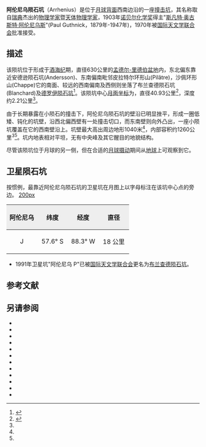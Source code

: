 {{lunar crater data|
 image=Arrhenius crater 4193 h3.jpg|240px|
 caption=月球轨道器4号拍摄的图像|
 latitude=55.58|
 N_or_S=N|
 longitude=91.45|
 E_or_W=E|
 diameter=40.93公里|
 depth=2.21公里|
 colong=269|
 eponym=[[阿伦尼乌|斯凡特·阿伦尼乌]]}}
'''阿伦尼乌陨石坑'''（Arrhenius）是位于[[月球背面|月球背面]]西南边沿的一座[[撞击坑|撞击坑]]，其名称取自[[瑞典|瑞典]]杰出的[[物理学家|物理学家]]暨[[天体物理学|天体物理学家]]，1903年[[诺贝尔化学奖|诺贝尔化学奖]]得主"[[阿伦尼乌|斯凡特·奥古斯特·阿伦尼乌斯]]"(Paul Guthnick，1879年-1947年)，1970年被[[国际天文学联合会|国际天文学联合会]]批准接受。

==描述==  
该陨坑位于形成于[[酒海纪|酒海纪]]期，直径630公里的[[孟德尔-里德伯盆地|孟德尔-里德伯盆地]]内，东北偏东靠近安德逊陨石坑(Andersson)、东南偏南毗邻皮拉特尔环形山(Pilâtre)，沙佩环形山(Chappe)它的南面、较远的西南偏南及西侧则坐落了布兰查德陨石坑(Blanchard)及[[德罗伊陨石坑|德罗伊陨石坑]]<ref>{{Cite web |url=http://planetarynames.wr.usgs.gov/images/Lunar/lac_135_lo.pdf |title=Crater Arrhenius on the map LAC-135. |accessdate=2017-04-06 |archive-date=2013-02-20 |archive-url=https://web.archive.org/web/20130220225806/http://planetarynames.wr.usgs.gov/images/Lunar/lac_135_lo.pdf |dead-url=no }}</ref>。该陨坑中心[[月面坐标|月面坐标]]为{{Coord|55.58|S|91.45|W|globe:Moon|nogoogle=1|noosm=1}}，直径40.93公里<ref name="IAU">{{Cite web |url=http://planetarynames.wr.usgs.gov/Feature/391 |title=Directory of the International Astronomical Union |accessdate=2017-04-06 |archive-date=2018-03-11 |archive-url=https://web.archive.org/web/20180311021724/https://planetarynames.wr.usgs.gov/Feature/391 |dead-url=no }}</ref>，深度约2.21公里<ref name="LICD"/>。

由于长期暴露在小陨石的撞击下，阿伦尼乌陨石坑的壁沿已明显挫平，形成一圈低矮、钝化的坑壁，沿西北偏西壁有一处撞击切口，而东南壁则向外凸出，一座小陨坑覆盖在它的西南壁沿上。坑壁最大高出周边地形1040米<ref name="LICD"/>，内部容积约1260公里<sup>3</sup><ref name="LICD"/>。坑内地表相对平坦，无有中央峰及其它醒目的地貌结构。

尽管该陨坑位于月球的另一侧，但在合适的[[天平动|月球摄动]]期间从[[地球|地球]]上可观察到它。

==卫星陨石坑==
按惯例，最靠近阿伦尼乌陨石坑的卫星坑在月图上以字母标注在该坑中心点的旁边。
[[image:Arrhenius_sattelite_craters_map.jpg|200px]]

{| class="wikitable"
!width="25%" style="background:#eeeeee;" |阿伦尼乌 
!width="25%" style="background:#eeeeee;" |纬度
!width="25%" style="background:#eeeeee;" |经度
!width="25%" style="background:#eeeeee;" |直径
|-
|align="center"|J
|align="center"|57.6° S
|align="center"|88.3° W
|align="center"|18 公里
|}{{clear}}
* 1991年卫星坑"阿伦尼乌 P"已被[[国际天文学联合会|国际天文学联合会]]更名为[[布兰查德陨石坑|布兰查德陨石坑]]。

==参考文献==
{{reflist}}

==另请参阅==
{{refbegin}}
* {{cite book
  | last1 = Andersson
  | first1 = L. E.
  | last2 = Whitaker
  | first2 = E. A.
  | authorlink2 = Ewen Whitaker
  | date = 1982
  | title = [[NASA|NASA]] Catalogue of Lunar Nomenclature
  | publisher = NASA RP-1097
  | ref = harv
  }}
* {{cite web
  | last = Blue
  | first = Jennifer
  | date = July 25, 2007
  | title = Gazetteer of Planetary Nomenclature
  | publisher = [[United_States_Geological_Survey|USGS]]
  | url = http://planetarynames.wr.usgs.gov/
  | accessdate = 2007-08-05
  | ref = harv
  | archive-date = 2019-12-05
  | archive-url = https://web.archive.org/web/20191205162958/https://planetarynames.wr.usgs.gov/
  | dead-url = no
  }}
* {{cite book
  | last1 = Bussey
  | first1 = B.
  | authorlink1 = Ben Bussey
  | last2 = Spudis
  | first2 = P.
  | authorlink2 = Paul Spudis
  | date = 2004
  | title = The Clementine Atlas of the Moon
  | publisher = Cambridge University Press
  | location = New York
  | isbn = 978-0-521-81528-4
  | ref = harv
  }}
* {{cite book
  | last1 = Cocks
  | first1 = Elijah E.
  | last2 = Cocks
  | first2 = Josiah C.
  | date = 1995
  | title = Who's Who on the Moon: A Biographical Dictionary of Lunar Nomenclature
  | url = https://archive.org/details/isbn_9780936389271
  | publisher = Tudor Publishers
  | isbn = 978-0-936389-27-1
  | ref = harv
  }}
* {{cite web
  | last = McDowell
  | first = Jonathan
  | date = July 15, 2007
  | url = http://host.planet4589.org/astro/lunar/
  | title = Lunar Nomenclature
  | publisher = Jonathan's Space Report
  | accessdate = 2007-10-24
  | ref = harv
  | archive-date = 2019-06-21
  | archive-url = https://web.archive.org/web/20190621012337/http://host.planet4589.org/astro/lunar/
  | dead-url = no
  }}
* {{cite journal| last1 = Menzel| first1 = D. H.| last2 = Minnaert| first2 = M.| last3 = Levin| first3 = B.| last4 = Dollfus| first4 = A.| last5 = Bell| first5 = B.| title = Report on Lunar Nomenclature by the Working Group of Commission 17 of the IAU| doi = 10.1007/BF00171763| journal = Space Science Reviews| volume = 12| issue = 2| pages = 136–186| date = 1971| bibcode = 1971SSRv...12..136M| ref = harv}}
* {{cite book
  | first = Patrick
  | last = Moore
  | authorlink = Patrick Moore
  | date = 2001
  | title = On the Moon
  | url = https://archive.org/details/patrickmooreonmo00patr
  | publisher = Sterling Publishing Co.
  | isbn = 978-0-304-35469-6
  | ref = harv
  }}
* {{cite book
  | first = Fred W.
  | last = Price
  | date = 1988
  | title = The Moon Observer's Handbook
  | publisher = Cambridge University Press
  | isbn = 978-0-521-33500-3
  | ref = harv
  }}
* {{cite book
  | last = Rükl
  | first = Antonín
  | authorlink = Antonín Rükl
  | date = 1990
  | title = Atlas of the Moon
  | publisher = Kalmbach Books
  | isbn = 978-0-913135-17-4
  | ref = harv
  }}
* {{cite book
  | last = Webb
  | first = Rev. T. W.
  | authorlink = Thomas William Webb
  | date = 1962
  | title = Celestial Objects for Common Telescopes
  | url = https://archive.org/details/celestialobjects00webb
  | edition = 6th revised
  | publisher = Dover
  | isbn = 978-0-486-20917-3
  | ref = harv
  }}
* {{cite book
  | first = Ewen A.
  | last = Whitaker
  | authorlink = Ewen Whitaker
  | date = 1999
  | title = Mapping and Naming the Moon
  | publisher = Cambridge University Press
  | isbn = 978-0-521-62248-6
  | ref = harv
  }}
* {{cite book
  | first = Peter T.
  | last = Wlasuk
  | date = 2000
  | title = Observing the Moon
  | publisher = Springer
  | isbn = 978-1-85233-193-1
  | ref = harv
 }}
{{refend}}